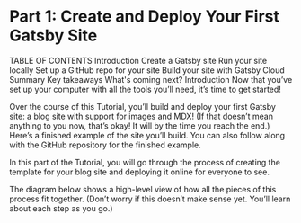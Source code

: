 # Part 1: Create and Deploy Your First Gatsby Site
TABLE OF CONTENTS
Introduction
Create a Gatsby site
Run your site locally
Set up a GitHub repo for your site
Build your site with Gatsby Cloud
Summary
Key takeaways
What's coming next?
Introduction
Now that you’ve set up your computer with all the tools you’ll need, it’s time to get started!

Over the course of this Tutorial, you’ll build and deploy your first Gatsby site: a blog site with support for images and MDX! (If that doesn’t mean anything to you now, that’s okay! It will by the time you reach the end.) Here’s a finished example of the site you’ll build. You can also follow along with the GitHub repository for the finished example.

In this part of the Tutorial, you will go through the process of creating the template for your blog site and deploying it online for everyone to see.

The diagram below shows a high-level view of how all the pieces of this process fit together. (Don’t worry if this doesn’t make sense yet. You’ll learn about each step as you go.)

